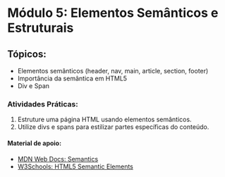 # Módulo 5: Elementos Semânticos e Estruturais

## Tópicos:

- Elementos semânticos (header, nav, main, article, section, footer)
- Importância da semântica em HTML5
- Div e Span

### Atividades Práticas:

1. Estruture uma página HTML usando elementos semânticos.
2. Utilize divs e spans para estilizar partes específicas do conteúdo.

#### Material de apoio:

- [MDN Web Docs: Semantics](https://developer.mozilla.org/en-US/docs/Glossary/Semantics#semantics_in_html)
- [W3Schools: HTML5 Semantic Elements](https://www.w3schools.com/html/html5_semantic_elements.asp)
